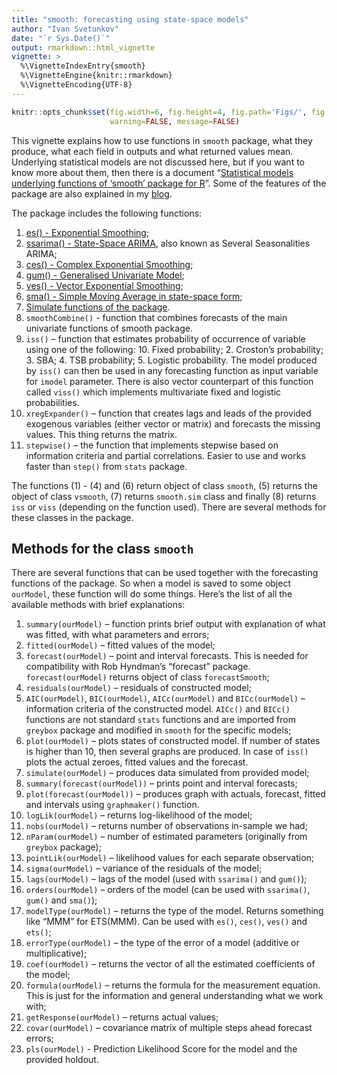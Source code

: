 ```yaml
---
title: "smooth: forecasting using state-space models"
author: "Ivan Svetunkov"
date: "`r Sys.Date()`"
output: rmarkdown::html_vignette
vignette: >
  %\VignetteIndexEntry{smooth}
  %\VignetteEngine{knitr::rmarkdown}
  %\VignetteEncoding{UTF-8}
---
```


```r
knitr::opts_chunk$set(fig.width=6, fig.height=4, fig.path='Figs/', fig.show='hold',
                      warning=FALSE, message=FALSE)
```

This vignette explains how to use functions in `smooth` package, what they produce, what each field in outputs and what returned values mean. Underlying statistical models are not discussed here, but if you want to know more about them, then there is a document "[Statistical models underlying functions of 'smooth' package for R](https://github.com/config-i1/smooth/blob/master/vignettes/smooth-Documentation.pdf)". Some of the features of the package are also explained in my [blog](https://forecasting.svetunkov.ru/en/tag/smooth/).

The package includes the following functions:

1. [es() - Exponential Smoothing](es.html);
2. [ssarima() - State-Space ARIMA](ssarima.html), also known as Several Seasonalities ARIMA;
3. [ces() - Complex Exponential Smoothing](ces.html);
4. [gum() - Generalised Univariate Model](gum.html);
5. [ves() - Vector Exponential Smoothing](ves.html);
6. [sma() - Simple Moving Average in state-space form](sma.html);
7. [Simulate functions of the package](simulate.html).
8. `smoothCombine()` - function that combines forecasts of the main univariate functions of smooth package.
9. `iss()` -- function that estimates probability of occurrence of variable using one of the following: 10. Fixed probability; 2. Croston's probability; 3. SBA; 4. TSB probability; 5. Logistic probability. The model produced by `iss()` can then be used in any forecasting function as input variable for `imodel` parameter. There is also vector counterpart of this function called `viss()` which implements multivariate fixed and logistic probabilities.
11. `xregExpander()` -- function that creates lags and leads of the provided exogenous variables (either vector or matrix) and forecasts the missing values. This thing returns the matrix.
12. `stepwise()` -- the function that implements stepwise based on information criteria and partial correlations. Easier to use and works faster than `step()` from `stats` package.

The functions (1) - (4) and (6) return object of class `smooth`, (5) returns the object of class `vsmooth`, (7) returns `smooth.sim` class and finally (8) returns `iss` or `viss` (depending on the function used). There are several methods for these classes in the package.

## Methods for the class `smooth`

There are several functions that can be used together with the forecasting functions of the package. So when a model is saved to some object `ourModel`, these function will do some things. Here's the list of all the available methods with brief explanations:

1. `summary(ourModel)` -- function prints brief output with explanation of what was fitted, with what parameters and errors;
2. `fitted(ourModel)` -- fitted values of the model;
3. `forecast(ourModel)` -- point and interval forecasts. This is needed for compatibility with Rob Hyndman's "forecast" package. `forecast(ourModel)` returns object of class `forecastSmooth`;
4. `residuals(ourModel)` -- residuals of constructed model;
5. `AIC(ourModel)`, `BIC(ourModel)`, `AICc(ourModel)` and `BICc(ourModel)` -- information criteria of the constructed model. `AICc()` and `BICc()` functions are not standard `stats` functions and are imported from `greybox` package and modified in `smooth` for the specific models;
6. `plot(ourModel)` -- plots states of constructed model. If number of states is higher than 10, then several graphs are produced. In case of `iss()` plots the actual zeroes, fitted values and the forecast.
7. `simulate(ourModel)` -- produces data simulated from provided model;
8. `summary(forecast(ourModel))` -- prints point and interval forecasts;
9. `plot(forecast(ourModel))` -- produces graph with actuals, forecast, fitted and intervals using `graphmaker()` function.
10. `logLik(ourModel)` -- returns log-likelihood of the model;
11. `nobs(ourModel)` -- returns number of observations in-sample we had;
12. `nParam(ourModel)` -- number of estimated parameters (originally from `greybox` package);
13. `pointLik(ourModel)` -- likelihood values for each separate observation;
14. `sigma(ourModel)` -- variance of the residuals of the model;
15. `lags(ourModel)` -- lags of the model (used with `ssarima()` and `gum()`);
16. `orders(ourModel)` -- orders of the model (can be used with `ssarima()`, `gum()` and `sma()`);
17. `modelType(ourModel)` -- returns the type of the model. Returns something like "MMM" for ETS(MMM). Can be used with `es()`, `ces()`, `ves()` and `ets()`;
18. `errorType(ourModel)` -- the type of the error of a model (additive or multiplicative);
19. `coef(ourModel)` -- returns the vector of all the estimated coefficients of the model;
20. `formula(ourModel)` -- returns the formula for the measurement equation. This is just for the information and general understanding what we work with;
21. `getResponse(ourModel)` -- returns actual values;
22. `covar(ourModel)` -- covariance matrix of multiple steps ahead forecast errors;
23. `pls(ourModel)` - Prediction Likelihood Score for the model and the provided holdout.
